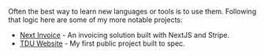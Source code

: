 Often the best way to learn new languages or tools is to use them. Following that logic here are some of my more notable projects:

- [Next Invoice](/posts/next-invoice) - An invoicing solution built with NextJS and Stripe.
- [TDU Website](/posts/tdu-website) - My first public project built to spec.
